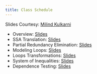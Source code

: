 ```yaml
---
title: Class Schedule
---
```

Slides Courtesy: [Milind Kulkarni](https://engineering.purdue.edu/~milind/)

* Overview: [Slides](lecture-00.pdf)
* SSA Translation: [Slides](lecture-01.pdf) 
* Partial Redundancy Elimination: [Slides](lecture-02.pdf)
* Modeling Loops: [Slides](lecture-03.pdf)
* Loops Transformations: [Slides](lecture-04.pdf)
* System of Inequalities: [Slides](lecture-05.pdf)
* Dependence Testing: [Slides](lecture-06.pdf)